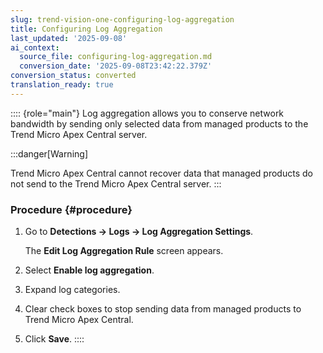 ```yaml
---
slug: trend-vision-one-configuring-log-aggregation
title: Configuring Log Aggregation
last_updated: '2025-09-08'
ai_context:
  source_file: configuring-log-aggregation.md
  conversion_date: '2025-09-08T23:42:22.379Z'
conversion_status: converted
translation_ready: true
---
```


:::: {role="main"}
Log aggregation allows you to conserve network bandwidth by sending only selected data from managed products to the Trend Micro Apex Central server.

:::danger[Warning]

Trend Micro Apex Central cannot recover data that managed products do not send to the Trend Micro Apex Central server.
:::

### Procedure {#procedure}

1.  Go to **Detections → Logs → Log Aggregation Settings**.

    The **Edit Log Aggregation Rule** screen appears.

2.  Select **Enable log aggregation**.

3.  Expand log categories.

4.  Clear check boxes to stop sending data from managed products to Trend Micro Apex Central.

5.  Click **Save**.
::::
